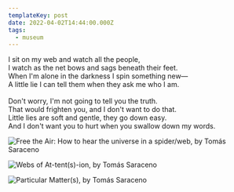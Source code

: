 ```yaml
---
templateKey: post
date: 2022-04-02T14:44:00.000Z
tags:
  - museum
---
```

I sit on my web and watch all the people,<br/>
I watch as the net bows and sags beneath their feet.<br/>
When I'm alone in the darkness I spin something new—<br/>
A little lie I can tell them when they ask me who I am.<br/><br/>
Don't worry, I'm not going to tell you the truth.<br/>
That would frighten you, and I don't want to do that.<br/>
Little lies are soft and gentle, they go down easy.<br/>
And I don't want you to hurt when you swallow down my words.

![](../../assets/photos/20220402-IMG_1374.jpg "Free the Air: How to hear the universe in a spider/web, by Tomás Saraceno")

![](../../assets/photos/20220402-IMG_1398.jpg "Webs of At-tent(s)-ion, by Tomás Saraceno")

![](../../assets/photos/20220402-IMG_1414.jpg "Particular Matter(s), by Tomás Saraceno")